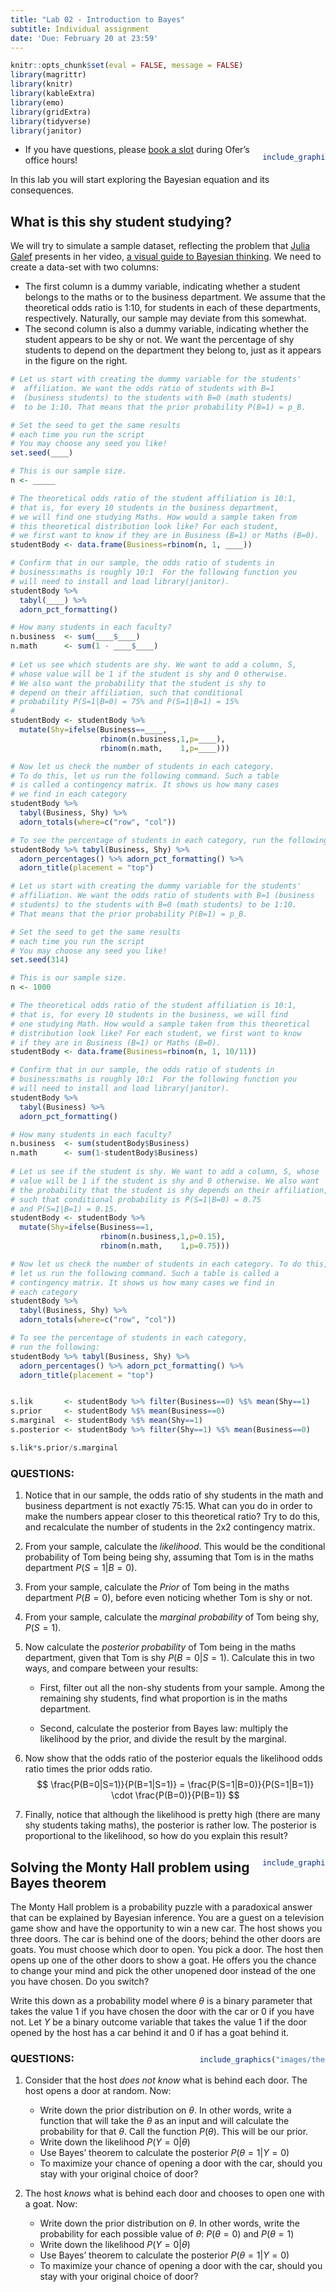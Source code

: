 ```yaml
---
title: "Lab 02 - Introduction to Bayes"
subtitle: Individual assignment
date: 'Due: February 20 at 23:59'
---
```


<style>
.column-left{
  float: left;
  width: 60%;
  text-align: left;
}
.column-right-small{
  float: right;
  width: 20%;
  text-align: right;
  padding-left: 10px;
}

.column-right-large{
  float: right;
  width: 40%;
  text-align: right;
  padding-left: 10px;
}

.column-full{
  float: none;
  width: 100%;
  text-align: central;
}


.RUsers {
  padding: 1em;
  background: aliceblue;
  color: black;
}



.SPSS {
  padding: 1em;
  background: whitesmoke;
  color: black;
}

</style>


```r
knitr::opts_chunk$set(eval = FALSE, message = FALSE)
library(magrittr)
library(knitr)
library(kableExtra)
library(emo)
library(gridExtra)
library(tidyverse)
library(janitor)
```



<div class="column-right-small" >

```r

include_graphics("images/shystudent.jpg")

```

</div>


<!-- * Please submit your lab using [this link](https://docs.google.com/forms/d/e/1FAIpQLScFGWxA-NFSjIz1uB7vPakkEFXnXXMsVnotvFA48PwVDDJigg/viewform) .     -->
* If you have questions, please [book a slot](https://bit.ly/OferMeet) during Ofer's office hours!


In this lab you will start exploring the Bayesian equation and its consequences. 




## What is this shy student studying? 

We will try to simulate a sample dataset, reflecting the problem  that [Julia Galef](https://juliagalef.com/) presents in her video, [a visual guide to Bayesian thinking](https://www.youtube.com/watch?v=BrK7X_XlGB8). We need to create a data-set with two columns: 

* The first  column is a dummy variable, indicating whether a student belongs to the maths or to the business department. We assume that the theoretical odds ratio is 1:10, for students in each of these departments, respectively. Naturally, our sample may deviate from this somewhat. 
* The second column is also a dummy variable, indicating whether the student appears to be shy or not. We want the percentage of shy students to depend on the department they belong to, just as it appears in the figure on the right. 



```r

# Let us start with creating the dummy variable for the students'
#  affiliation. We want the odds ratio of students with B=1 
#  (business students) to the students with B=0 (math students) 
#  to be 1:10. That means that the prior probability P(B=1) = p_B.  

# Set the seed to get the same results
# each time you run the script
# You may choose any seed you like!
set.seed(____)

# This is our sample size.
n <- _____

# The theoretical odds ratio of the student affiliation is 10:1, 
# that is, for every 10 students in the business department, 
# we will find one studying Maths. How would a sample taken from 
# this theoretical distribution look like? For each student, 
# we first want to know if they are in Business (B=1) or Maths (B=0).
studentBody <- data.frame(Business=rbinom(n, 1, ____))

# Confirm that in our sample, the odds ratio of students in 
# business:maths is roughly 10:1  For the following function you 
# will need to install and load library(janitor).
studentBody %>% 
  tabyl(____) %>% 
  adorn_pct_formatting()

# How many students in each faculty?
n.business  <- sum(____$____)
n.math      <- sum(1 - ____$____)
  
# Let us see which students are shy. We want to add a column, S, 
# whose value will be 1 if the student is shy and 0 otherwise. 
# We also want the probability that the student is shy to 
# depend on their affiliation, such that conditional 
# probability P(S=1|B=0) = 75% and P(S=1|B=1) = 15% 
# 
studentBody <- studentBody %>% 
  mutate(Shy=ifelse(Business==____, 
                    rbinom(n.business,1,p=____), 
                    rbinom(n.math,    1,p=____)))

# Now let us check the number of students in each category. 
# To do this, let us run the following command. Such a table 
# is called a contingency matrix. It shows us how many cases 
# we find in each category 
studentBody %>% 
  tabyl(Business, Shy) %>% 
  adorn_totals(where=c("row", "col"))

# To see the percentage of students in each category, run the following:
studentBody %>% tabyl(Business, Shy) %>% 
  adorn_percentages() %>% adorn_pct_formatting() %>% 
  adorn_title(placement = "top")

```



```r
# Let us start with creating the dummy variable for the students'
# affiliation. We want the odds ratio of students with B=1 (business
# students) to the students with B=0 (math students) to be 1:10. 
# That means that the prior probability P(B=1) = p_B.  

# Set the seed to get the same results
# each time you run the script
# You may choose any seed you like!
set.seed(314)

# This is our sample size.
n <- 1000

# The theoretical odds ratio of the student affiliation is 10:1, 
# that is, for every 10 students in the business, we will find 
# one studying Math. How would a sample taken from this theoretical
# distribution look like? For each student, we first want to know 
# if they are in Business (B=1) or Maths (B=0).
studentBody <- data.frame(Business=rbinom(n, 1, 10/11))

# Confirm that in our sample, the odds ratio of students in 
# business:maths is roughly 10:1  For the following function you 
# will need to install and load library(janitor).
studentBody %>% 
  tabyl(Business) %>% 
  adorn_pct_formatting()

# How many students in each faculty?
n.business  <- sum(studentBody$Business)
n.math      <- sum(1-studentBody$Business)
  
# Let us see if the student is shy. We want to add a column, S, whose 
# value will be 1 if the student is shy and 0 otherwise. We also want 
# the probability that the student is shy depends on their affiliation, 
# such that conditional probability is P(S=1|B=0) = 0.75 
# and P(S=1|B=1) = 0.15. 
studentBody <- studentBody %>% 
  mutate(Shy=ifelse(Business==1, 
                    rbinom(n.business,1,p=0.15), 
                    rbinom(n.math,    1,p=0.75)))

# Now let us check the number of students in each category. To do this, 
# let us run the following command. Such a table is called a 
# contingency matrix. It shows us how many cases we find in 
# each category 
studentBody %>% 
  tabyl(Business, Shy) %>% 
  adorn_totals(where=c("row", "col"))

# To see the percentage of students in each category, 
# run the following:
studentBody %>% tabyl(Business, Shy) %>% 
  adorn_percentages() %>% adorn_pct_formatting() %>% 
  adorn_title(placement = "top")


s.lik       <- studentBody %>% filter(Business==0) %$% mean(Shy==1) 
s.prior     <- studentBody %$% mean(Business==0) 
s.marginal  <- studentBody %$% mean(Shy==1) 
s.posterior <- studentBody %>% filter(Shy==1) %$% mean(Business==0) 

s.lik*s.prior/s.marginal

```




### QUESTIONS:
1. Notice that in our sample, the odds ratio of shy students in the math and business department is not exactly 75:15. What can you do in order to make the numbers appear closer to this theoretical ratio? Try to do this, and recalculate the number of students in the 2x2 contingency matrix. 

1. From your sample, calculate the *likelihood*. This would be the conditional probability of Tom being being shy, assuming that Tom is in the maths department $P(S=1|B=0)$. 

1. From your sample, calculate the *Prior* of Tom being in the maths department $P(B=0)$, before even noticing whether Tom is shy or not. 

1. From your sample, calculate the *marginal probability* of Tom being shy, $P(S=1)$.

1. Now calculate the *posterior probability* of Tom being in the maths department, given that Tom is shy $P(B=0|S=1)$. Calculate this in two ways, and compare between your results: 

    * First, filter out all the non-shy students from your sample. Among the remaining shy students, find what proportion is in the maths department. 
    
    * Second, calculate the posterior from Bayes law: multiply the likelihood by the prior, and divide the result by the marginal. 
    
1. Now show that the odds ratio of the posterior equals the likelihood odds ratio times the prior odds ratio. 
$$
\frac{P(B=0|S=1)}{P(B=1|S=1)} = \frac{P(S=1|B=0)}{P(S=1|B=1)} \cdot \frac{P(B=0)}{P(B=1)} 
$$
1. Finally, notice that although the likelihood is pretty high (there are many shy students taking maths), the posterior is rather low. The posterior is proportional to the likelihood, so how do you explain this result? 




<div class="column-right-small" >

```r

include_graphics("images/monty.jpg")

```

</div>





## Solving the Monty Hall problem using Bayes theorem

The Monty Hall problem is a probability puzzle with a paradoxical answer that can be explained by Bayesian inference.
You are a guest on a television game show and have the opportunity to win a new car. The host shows you three doors. The car is behind one of the doors; behind the other doors are goats. You must choose which door to open.
You pick a door. The host then opens up one of the other doors to show a goat. He offers you the chance to change your mind and pick the other unopened door instead of the one you have chosen. Do you switch?


Write this down as a probability model where $\theta$ is a binary parameter that takes the value 1 if you have chosen the door with the car or 0 if you have not. Let $Y$ be a binary outcome variable that takes the value 1 if the door opened by the host has a car behind it and 0 if has a goat behind it.


<div class="column-right-large" >
```r
include_graphics("images/theory.jpg")
```
</div>

### QUESTIONS:
1. Consider that the host *does not know* what is behind each door. The host opens a door at random. Now: 

    * Write down the prior distribution on $\theta$. In other words, write a function that will take the $\theta$ as an input and will calculate the probability for that $\theta$. Call the function $P(\theta)$. This will be our prior.
    * Write down the likelihood $P(Y = 0| \theta)$
    * Use Bayes' theorem to calculate the posterior $P(\theta = 1| Y=0)$
    * To maximize your chance of opening a door with the car, should you stay with your original choice of door? 
    
    
2. The host *knows* what is behind each door and chooses to open one with a goat. Now: 

    * Write down the prior distribution on $\theta$. In other words, write the probability for each possible value of $\theta$: $P(\theta=0)$ and $P(\theta=1)$
    * Write down the likelihood $P(Y = 0| \theta)$
    * Use Bayes' theorem to calculate the posterior $P(\theta = 1| Y=0)$
    * To maximize your chance of opening a door with the car, should you stay with your original choice of door? 



